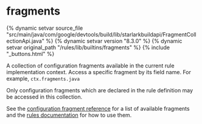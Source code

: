 <html devsite>
<head>
  <meta name="project_path" value="/_project.yaml">
  <meta name="book_path" value="/versions/8.3.0/_book.yaml">
</head>
<body>

<h1 class="page-title" id="modules.fragments">fragments</h1>

{% dynamic setvar source_file "src/main/java/com/google/devtools/build/lib/starlarkbuildapi/FragmentCollectionApi.java" %}
{% dynamic setvar version "8.3.0" %}
{% dynamic setvar original_path "/rules/lib/builtins/fragments" %}
{% include "_buttons.html" %}
<!-- {% raw %} -->

A collection of configuration fragments available in the current rule implementation context. Access a specific fragment by its field name. For example, <code>ctx.fragments.java</code> <p>Only configuration fragments which are declared in the rule definition may be accessed in this collection.</p><p>See the <a href="../fragments.html">configuration fragment reference</a> for a list of available fragments and the <a href="https://bazel.build/versions/8.3.0/extending/rules#configuration_fragments">rules documentation</a> for how to use them.



</body>
</html>

<!-- {% endraw %} -->
